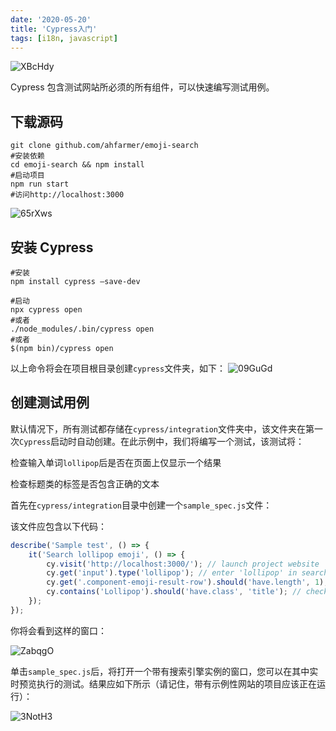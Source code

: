 ```yaml
---
date: '2020-05-20'
title: 'Cypress入门'
tags: [i18n, javascript]
---
```


![XBcHdy](https://cdn.jsdelivr.net/gh/funnypan/pics@master/uPic/XBcHdy.jpg)

Cypress 包含测试网站所必须的所有组件，可以快速编写测试用例。

## 下载源码

```shell
git clone github.com/ahfarmer/emoji-search
#安装依赖
cd emoji-search && npm install
#启动项目
npm run start
#访问http://localhost:3000
```

![65rXws](https://cdn.jsdelivr.net/gh/funnypan/pics@master/uPic/65rXws.jpg)

## 安装 Cypress

```shell
#安装
npm install cypress —save-dev

#启动
npx cypress open
#或者
./node_modules/.bin/cypress open
#或者
$(npm bin)/cypress open
```

以上命令将会在项目根目录创建`cypress`文件夹，如下： ![09GuGd](https://cdn.jsdelivr.net/gh/funnypan/pics@master/uPic/09GuGd.jpg)

## 创建测试用例

默认情况下，所有测试都存储在`cypress/integration`文件夹中，该文件夹在第一次`Cypress`启动时自动创建。在此示例中，我们将编写一个测试，该测试将：

检查输入单词`lollipop`后是否在页面上仅显示一个结果

检查标题类的标签是否包含正确的文本

首先在`cypress/integration`目录中创建一个`sample_spec.js`文件：

该文件应包含以下代码：

```javascript
describe('Sample test', () => {
	it('Search lollipop emoji', () => {
		cy.visit('http://localhost:3000/'); // launch project website
		cy.get('input').type('lollipop'); // enter 'lollipop' in search
		cy.get('.component-emoji-result-row').should('have.length', 1); // check if only 1 result is returned
		cy.contains('Lollipop').should('have.class', 'title'); // check if returned element contains 'title' class
	});
});
```

你将会看到这样的窗口：

![ZabqgO](https://cdn.jsdelivr.net/gh/funnypan/pics@master/uPic/ZabqgO.jpg)

单击`sample_spec.js`后，将打开一个带有搜索引擎实例的窗口，您可以在其中实时预览执行的测试。结果应如下所示（请记住，带有示例性网站的项目应该正在运行）：

![3NotH3](https://cdn.jsdelivr.net/gh/funnypan/pics@master/uPic/3NotH3.jpg)
